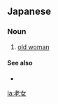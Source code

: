 ==Japanese==
{{ja-kanjitab|ろう|じょ|yomi=o}}

===Noun===
{{ja-noun|ろうじょ}}

# [[old woman]]

====See also====
* {{ja-r|少女|しょうじょ}}

[[la:老女]]